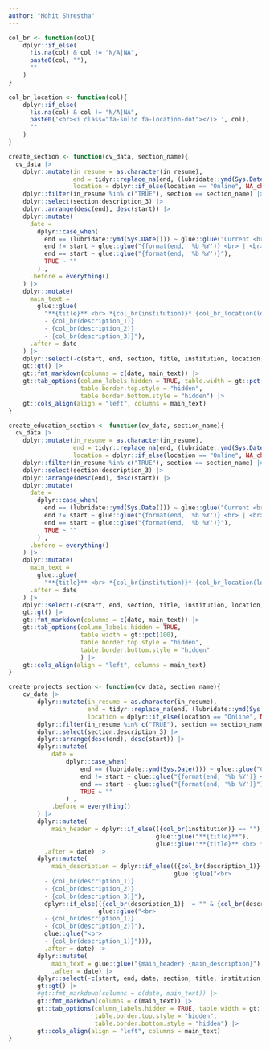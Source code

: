 ```yaml
---
author: "Mohit Shrestha"
---
```


<!-- Functions -->

```r
col_br <- function(col){
    dplyr::if_else(
      !is.na(col) & col != "N/A|NA", 
      paste0(col, ""),
      ""
    )
}

col_br_location <- function(col){
    dplyr::if_else(
      !is.na(col) & col != "N/A|NA", 
      paste0('<br><i class="fa-solid fa-location-dot"></i> ', col),
      ""
    )
}

create_section <- function(cv_data, section_name){
  cv_data |>
    dplyr::mutate(in_resume = as.character(in_resume),
                  end = tidyr::replace_na(end, (lubridate::ymd(Sys.Date()))),
                  location = dplyr::if_else(location == "Online", NA_character_, location)) |>
    dplyr::filter(in_resume %in% c("TRUE"), section == section_name) |>
    dplyr::select(section:description_3) |>
    dplyr::arrange(desc(end), desc(start)) |>
    dplyr::mutate(
      date =
        dplyr::case_when(
          end == (lubridate::ymd(Sys.Date())) ~ glue::glue("Current <br> | <br> {format(start, '%b %Y')}"),
          end != start ~ glue::glue("{format(end, '%b %Y')} <br> | <br> {format(start, '%b %Y')}"),
          end == start ~ glue::glue("{format(end, '%b %Y')}"),
          TRUE ~ ""
        ) ,
      .before = everything()
    ) |>
    dplyr::mutate(
      main_text =
        glue::glue(
          "**{title}** <br> *{col_br(institution)}* {col_br_location(location)}
          - {col_br(description_1)}
          - {col_br(description_2)} 
          - {col_br(description_3)}"),
      .after = date
    ) |>
    dplyr::select(-c(start, end, section, title, institution, location, description_1, description_2, description_3)) |>
    gt::gt() |>
    gt::fmt_markdown(columns = c(date, main_text)) |> 
    gt::tab_options(column_labels.hidden = TRUE, table.width = gt::pct(100),
                    table.border.top.style = "hidden",
                    table.border.bottom.style = "hidden") |> 
    gt::cols_align(align = "left", columns = main_text)
}

create_education_section <- function(cv_data, section_name){
  cv_data |>
    dplyr::mutate(in_resume = as.character(in_resume),
                  end = tidyr::replace_na(end, (lubridate::ymd(Sys.Date()))),
                  location = dplyr::if_else(location == "Online", NA_character_, location)) |>
    dplyr::filter(in_resume %in% c("TRUE"), section == section_name) |>
    dplyr::select(section:description_3) |>
    dplyr::arrange(desc(end), desc(start)) |>
    dplyr::mutate(
      date =
        dplyr::case_when(
          end == (lubridate::ymd(Sys.Date())) ~ glue::glue("Current <br> | <br> {format(start, '%b %Y')}"),
          end != start ~ glue::glue("{format(end, '%b %Y')} <br> | <br> {format(start, '%b %Y')}"),
          end == start ~ glue::glue("{format(end, '%b %Y')}"),
          TRUE ~ ""
        ) ,
      .before = everything()
    ) |>
    dplyr::mutate(
      main_text =
        glue::glue(
          "**{title}** <br> *{col_br(institution)}* {col_br_location(location)} <br> {col_br(description_1)}"),
      .after = date
    ) |>
    dplyr::select(-c(start, end, section, title, institution, location, description_1, description_2, description_3)) |>
    gt::gt() |>
    gt::fmt_markdown(columns = c(date, main_text)) |>
    gt::tab_options(column_labels.hidden = TRUE, 
                    table.width = gt::pct(100), 
                    table.border.top.style = "hidden",
                    table.border.bottom.style = "hidden"
                    ) |> 
    gt::cols_align(align = "left", columns = main_text)
}

create_projects_section <- function(cv_data, section_name){
    cv_data |>
        dplyr::mutate(in_resume = as.character(in_resume),
                      end = tidyr::replace_na(end, (lubridate::ymd(Sys.Date()))),
                      location = dplyr::if_else(location == "Online", NA_character_, location)) |>
        dplyr::filter(in_resume %in% c("TRUE"), section == section_name) |>
        dplyr::select(section:description_3) |>
        dplyr::arrange(desc(end), desc(start)) |>
        dplyr::mutate(
            date =
                dplyr::case_when(
                    end == (lubridate::ymd(Sys.Date())) ~ glue::glue("Current <br> | <br> {format(start, '%b %Y')}"),
                    end != start ~ glue::glue("{format(end, '%b %Y')} <br> | <br> {format(start, '%b %Y')}"),
                    end == start ~ glue::glue("{format(end, '%b %Y')}"),
                    TRUE ~ ""
                ) ,
            .before = everything()
        ) |>
        dplyr::mutate(
            main_header = dplyr::if_else(({col_br(institution)} == ""),
                                         glue::glue("**{title}**"),
                                         glue::glue("**{title}** <br> *{col_br(institution)}*")),
          .after = date) |>
        dplyr::mutate(
            main_description = dplyr::if_else(({col_br(description_1)} != "" & {col_br(description_2)} != "" & {col_br(description_3)} != ""), 
                                              glue::glue("<br> 
          - {col_br(description_1)}
          - {col_br(description_2)} 
          - {col_br(description_3)}"),
          dplyr::if_else(({col_br(description_1)} != "" & {col_br(description_2)} != ""), 
                         glue::glue("<br> 
          - {col_br(description_1)}
          - {col_br(description_2)}"),
          glue::glue("<br> 
          - {col_br(description_1)}"))),
          .after = date) |>
        dplyr::mutate(
            main_text = glue::glue("{main_header} {main_description}"),
            .after = date) |> 
        dplyr::select(-c(start, end, date, section, title, institution, location, description_1, description_2, description_3, main_header, main_description)) |>
        gt::gt() |>
        #gt::fmt_markdown(columns = c(date, main_text)) |> 
        gt::fmt_markdown(columns = c(main_text)) |> 
        gt::tab_options(column_labels.hidden = TRUE, table.width = gt::pct(100),
                        table.border.top.style = "hidden",
                        table.border.bottom.style = "hidden") |> 
        gt::cols_align(align = "left", columns = main_text)
}
```
